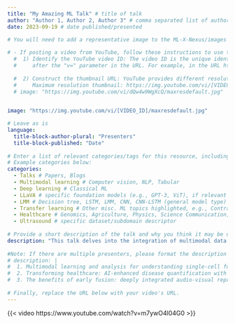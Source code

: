 ```yaml
---
title: "My Amazing ML Talk" # title of talk
author: "Author 1, Author 2, Author 3" # comma separated list of author(s)/presenter(s)
date: 2023-09-19 # date published/presented

# You will need to add a representative image to the ML-X-Nexus/images folder.
  
# - If posting a video from YouTube, follow these instructions to use the "thumbnail" image from the video. 
  #  1) Identify the YouTube video ID: The video ID is the unique identifier for each YouTube video, usually found 
  #     after the "v=" parameter in the URL. For example, in the URL https://www.youtube.com/watch?v=dQw4w9WgXcQ, the video ID is dQw4w9WgXcQ.
  
  #  2) Construct the thumbnail URL: YouTube provides different resolutions for video thumbnails. Here are the formats for different resolutions. We'll use the maximum resolution.
  #     Maximum resolution thumbnail: https://img.youtube.com/vi/[VIDEO_ID]/maxresdefault.jpg. Replace [VIDEO_ID] with the actual video ID, removing the square brackets.
  # image: "https://img.youtube.com/vi/dQw4w9WgXcQ/maxresdefault.jpg"

  
image: "https://img.youtube.com/vi/[VIDEO_ID]/maxresdefault.jpg"

# Leave as is
language: 
  title-block-author-plural: "Presenters"
  title-block-published: "Date"
  
# Enter a list of relevant categories/tags for this resource, including the type (talk, video, paper, etc.) topic of focus, and anything else that might be relevant. Please check out the tags which are already being used on Nexus by visiting https://uw-madison-datascience.github.io/ML-X-Nexus/Applications/ and looking under "Categories". Avoid repeating tags with alternative spelling (e.g., use Deep Learning rather than DL since Deep Learning is already being used.). 
# Example categories below:
categories:
  - Talks # Papers, Blogs 
  - Multimodal learning # Computer vision, NLP, Tabular
  - Deep learning # Classical ML
  - LLaVA # specific foundation models (e.g., GPT-3, ViT), if relevant
  - LMM # Decision tree, LSTM, LMM, CNN, CNN-LSTM (general model type)
  - Transfer learning # Other misc. ML topics highlighted, e.g., Contrastive learning, Dim. reduction
  - Healthcare # Genomics, Agriculture, Physics, Science Communication, Neurosicence, etc.
  - Ultrasound # specific dataset/subdomain descriptor 
  
# Provide a short description of the talk and why you think it may be useful to others. 
description: "This talk delves into the integration of multimodal data to better understand the complexities of brain function and associated diseases. It is particularly useful for researchers working in neuroscience and genomics."
    
#Note: If there are multiple presenters, please format the description as follows:
# description: |
#  1. Multimodal learning and analysis for understanding single-cell functional genomics in brains and brain diseases<br>
#  2. Transforming healthcare: AI-enhanced disease quantification with vision-language models<br>
#  3. The benefits of early fusion: deeply integrated audio-visual representation learning
  
# Finally, replace the URL below with your video's URL.
---
```


{{< video https://www.youtube.com/watch?v=m7ywO4l04G0 >}}
